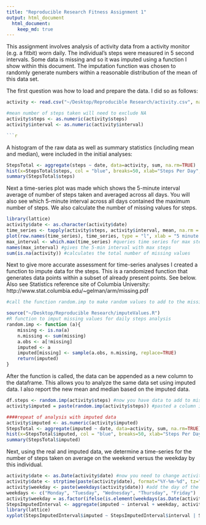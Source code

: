 ```yaml
---
title: "Reproducible Research Fitness Assignment 1"
output: html_document
  html_document:
    keep_md: true
---
```


This assignment involves analysis of activity data from a activity monitor (e.g. a fitbit) worn daily.  The individual's steps were measured in 5 second intervals.  Some data is missing and so it was imputed using a function I show within this document.  The imputation function was chosen to randomly generate numbers within a reasonable distribution of the mean of this data set.

The first question was how to load and prepare the data.  I did so as follows:

```r
activity <- read.csv("~/Desktop/Reproducible Research/activity.csv", na.strings="NA")

#mean number of steps taken will need to exclude NA
activity$steps <- as.numeric(activity$steps)
activity$interval <- as.numeric(activity$interval)

```r
```

A histogram of the raw data as well as summary statistics (including mean and median), were included in the initial analyses:

```r
StepsTotal <- aggregate(steps ~ date, data=activity, sum, na.rm=TRUE)
hist(x=StepsTotal$steps, col = "blue", breaks=50, xlab="Steps Per Day", main="Daily Number of Steps", cex=1, cex.lab=0.75, cex.axis=0.75, cex.main=0.95, cex.sub=0.75, font=2, font.lab=2)
summary(StepsTotal$steps)
```

Next a time-series plot was made which shows the 5-minute interval average of number of steps taken and averaged across all days.  You will also see which 5-minute interval across all days contained the maximum number of steps.  We also calculate the number of missing values for steps.

```r
library(lattice)
activity$date <- as.character(activity$date)
time_series <- tapply(activity$steps, activity$interval, mean, na.rm = TRUE)
plot(row.names(time_series), time_series, type = "l", xlab = "5 minute Intervals", ylab="Average All Days", main="Average Steps Taken", col="blue", cex=1, cex.axis=0.75, cex.lab=0.75, cex.main=0.95, font.lab=2, font=2)
max_interval <- which.max(time_series) #queries time series for max steps
names(max_interval) #gives the 5-min interval with max steps
sum(is.na(activity)) #calculates the total number of missing values

```

Next to give more accurate assessment for time-series analyses I created a function to impute data for the steps.  This is a randomized function that generates data points within a subset of already present points.  See below.  Also see Statistics reference site of Columbia University: http://www.stat.columbia.edu/~gelman/arm/missing.pdf

```r
#call the function random.imp to make random values to add to the missing data points in steps

source("~/Desktop/Reproducible Research/imputeValues.R")
#R function to imput missing values for daily steps analysis
random.imp <- function (a){
    missing <- is.na(a)
    n.missing <- sum(missing)
    a.obs <- a[!missing]
    imputed <- a
    imputed[missing] <- sample(a.obs, n.missing, replace=TRUE)
    return(imputed)
}

```

After the function is called, the data can be appended as a new column to the dataframe.  This allows you to analyze the same data set using imputed data.  I also report the new mean and median based on the imputed data.

```r
df.steps <- random.imp(activity$steps) #now you have data to add to missing points
activity$imputed = paste(random.imp(activity$steps)) #pasted a column into the dataframe with the randomly imputed data based on original steps data

####repeat of analysis with imputed data
activity$imputed <- as.numeric(activity$imputed)
StepsTotal <- aggregate(imputed ~ date, data=activity, sum, na.rm=TRUE)
hist(x=StepsTotal$imputed, col = "blue", breaks=50, xlab="Steps Per Day + Imputed", main="Daily Number of Steps with Imputed Values", cex=1, cex.lab=0.75, cex.axis=0.75, cex.main=0.95, cex.sub=0.75, font=2, font.lab=2)
summary(StepsTotal$imputed)

```

Next, using the real and imputed data, we determine a time-series for the number of steps taken on average on the weekend versus the weekday by this individual.

```r
activity$date <- as.Date(activity$date) #now you need to change activity date to POSIXt date object
activity$date <- strptime(paste(activity$date), format="%Y-%m-%d", tz="UTC")
activity$weekday <- paste(weekdays(activity$date)) #add the day of the week based on time-stamp
weekdays <- c("Monday", "Tuesday", "Wednesday", "Thursday", "Friday")
activity$weekday = as.factor(ifelse(is.element(weekdays(as.Date(activity$date)), weekdays), "Weekday", "Weekend"))
StepsImputedInterval <- aggregate(imputed ~ interval + weekday, activity, mean)
library(lattice)
xyplot(StepsImputedInterval$imputed ~ StepsImputedInterval$interval | StepsImputedInterval$weekday, main="Average Steps (Imputed) per Day by Interval", xlab="Interval (5 seconds each)", ylab="Imputed Steps", layout=c(1,2), type="l", cex=1, cex.axis=0.75, font=2, font.lab=2, font.main=2, font.sub=2, font.lab=2)
```

